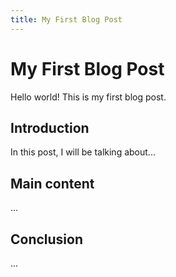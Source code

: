 ```yaml
---
title: My First Blog Post
---
```


# My First Blog Post

Hello world! This is my first blog post.

## Introduction

In this post, I will be talking about...

## Main content

...

## Conclusion

...
